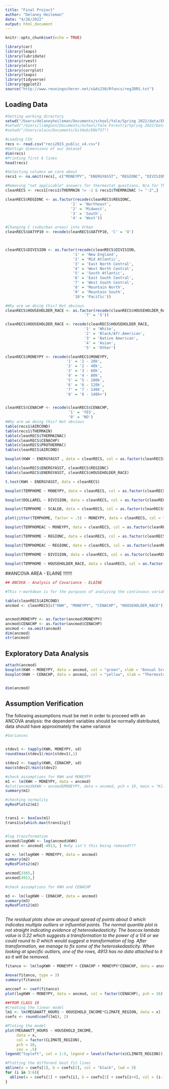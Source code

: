 ```yaml
---
title: "Final Project"
author: "Delaney Heileman"
date: "4/26/2022"
output: html_document
---
```


```r
knitr::opts_chunk$set(echo = TRUE)

library(car)
library(leaps)
library(lubridate)
library(rvest)
library(olsrr)
library(corrplot)
library(leaps)
library(tidyverse)
library(ggplot2)
source("http://www.reuningscherer.net/s&ds230/Rfuncs/regJDRS.txt")

```

## Loading Data 

```r
#Setting working directory 
setwd("/Users/delaneyheileman/Documents/school/Yale/Spring 2022/data/ENV757")
#setwd("/Users/liamgunn/Documents/School/Yale Forestry/Spring 2022/Data Exploration & Analysis/Data Analysis Final Project/ENV757")
#setwd("/Users/elain/Documents/GitHub/ENV757")

#Loading CSV 
recs <- read.csv("recs2015_public_v4.csv")
#Gettign dimensions of our dataset 
dim(recs)
#Printing first 6 lines 
head(recs)

#Selecting columns we care about 
recs1 <- na.omit(recs[, c("MONEYPY", "ENERGYASST", "REGIONC", "DIVISION","UATYP10", "KOWNRENT", "THERMAIN", "PROTHERM", "TEMPHOME", "AIRCOND","CENACHP", "THERMAINAC", "PROTHERMAC", "TEMPHOMEAC", "HOUSEHOLDER_RACE", "SCALEB", "KWH", "DOLLAREL", "DOLLARNG", "DOLLARLP", "DOLLARFO")])

#Removing "not applicable" answers for thermostat questions. N/a for Thermostat likely means they use wood fire or something else
cleanRECS <- recs1[recs1$THERMAIN != -2 & recs1$THERMAINAC != "-2",]

cleanRECS$REGIONC <- as.factor(recode(cleanRECS$REGIONC,
                             '1' = 'Northeast',
                             '2' = 'Midwest',
                             '3' = 'South',
                             '4' = 'West'))

#Changing C (suburban areas) into Urban
cleanRECS$UATYP10 <- recode(cleanRECS$UATYP10, 'C' = 'U')



cleanRECS$DIVISION <- as.factor(recode(cleanRECS$DIVISION,
                              '1' = 'New England',
                              '2' = 'Mid Atlantic',
                              '3' = 'East North Central',
                              '4' = 'West North Central',
                              '5' = 'South Atlantic',
                              '6' = 'East South Central',
                              '7' = 'West South Central',
                              '8' = 'Mountain North',
                              '9' = 'Mountain South',
                              '10'= 'Pacific'))

#Why are we doing this? Not obvious
cleanRECS$HOUSEHOLDER_RACE <- as.factor(recode(cleanRECS$HOUSEHOLDER_RACE,
                                   '7' = '5'))

cleanRECS$HOUSEHOLDER_RACE <- recode(cleanRECS$HOUSEHOLDER_RACE,
                                   '1' = 'White',
                                   '2' = 'Black/Afr.American',
                                   '3' = 'Native American',
                                   '4' = 'Asian',
                                   '5' = 'Other')

cleanRECS$MONEYPY <- recode(cleanRECS$MONEYPY,
                           '1' = '1 - 20k',
                           '2' = '2 - 40k',
                           '3' = '3 - 60k',
                           '4' = '4 - 80k',
                           '5' = '5 - 100k',
                           '6' = '6 - 120k',
                           '7' = '7 - 140k',
                           '8' = '8 - 140k+')


cleanRECS$CENACHP <- recode(cleanRECS$CENACHP,
                            '1' = 'YES',
                            '0' = 'NO')
#Why are we doing this? Not obvious
table(recs1$AIRCOND)
table(recs1$THERMAIN)
table(cleanRECS$THERMAINAC)
table(cleanRECS$CENACHP)
table(cleanRECS$PROTHERMAC)
table(cleanRECS$AIRCOND)
```

```r

boxplot(KWH ~ ENERGYASST , data = cleanRECS, col = as.factor(cleanRECS$KWH))

table(cleanRECS$ENERGYASST, cleanRECS$REGIONC)
table(cleanRECS$ENERGYASST, cleanRECS$HOUSEHOLDER_RACE)

t.test(KWH ~ ENERGYASST, data = cleanRECS)

boxplot(TEMPHOME ~ MONEYPY, data = cleanRECS, col = as.factor(cleanRECS$MONEYPY))

boxplot(DOLLAREL ~ DIVISION, data = cleanRECS, col = as.factor(cleanRECS$MONEYPY))

boxplot(TEMPHOME ~ SCALEB, data = cleanRECS, col = as.factor(cleanRECS$MONEYPY))

plot(jitter(TEMPHOME, factor = .5) ~ MONEYPY, data = cleanRECS, col = "dark green", pch = 19)

boxplot(TEMPHOMEAC ~ MONEYPY, data = cleanRECS, col = as.factor(cleanRECS$MONEYPY))

boxplot(TEMPHOME ~ REGIONC, data = cleanRECS, col = as.factor(cleanRECS$REGIONC))

boxplot(TEMPHOMEAC ~ REGIONC, data = cleanRECS, col = as.factor(cleanRECS$REGIONC))

boxplot(TEMPHOME ~ DIVISION, data = cleanRECS, col = as.factor(cleanRECS$REGIONC))

boxplot(TEMPHOME ~ HOUSEHOLDER_RACE, data = cleanRECS, col = as.factor(cleanRECS$REGIONC))
```



##ANCOVA AREA - ELAINE !!!!!!!
```r
## ANCOVA - Analysis of Covariance - ELAINE
  
#This r-markdown is for the purposes of analyzing the continuous variables of kilowatt-hours versus annual gross income and race. 

table(cleanRECS$AIRCOND)
ancmod <- cleanRECS[c("KWH", "MONEYPY", "CENACHP", "HOUSEHOLDER_RACE")]


ancmod$MONEYPY <- as.factor(ancmod$MONEYPY)
ancmod$CENACHP <- as.factor(ancmod$CENACHP)
ancmod <- na.omit(ancmod)
dim(ancmod)
str(ancmod)
```

## Exploratory Data Analysis 
```r

attach(ancmod)
boxplot(KWH ~ MONEYPY, data = ancmod, col = "green", xlab = "Annual Gross Income")
boxplot(KWH ~ CENACHP, data = ancmod, col = "yellow", xlab = "Thermostat")


dim(ancmod)

```


## Assumption Verification

The following assumptions must be met in order to proceed with an ANCOVA analysis: the dependent variables should be normally distributed, data should have approximately the same variance

```r
#Variances


stdev1 <- tapply(KWH, MONEYPY, sd)
round(max(stdev1)/min(stdev1),1)

stdev2 <- tapply(KWH, CENACHP, sd)
max(stdev2)/min(stdev2)

#check assumptions for KWH and MONEYPY
m1 <- lm(KWH ~ MONEYPY, data = ancmod)
#plot(ancmod$KWH ~ ancmod$MONEYPY, data = ancmod, pch = 19, main = "Kilowatt Hours by Gross Annual Income", col = "red")# this isn't working for some reason atm
summary(m1)

#checking normality 
myResPlots2(m1)


trans1 <- boxCox(m1)
trans1$x[which.max(trans1$y)]


#log transformation 
ancmod$logKWH <- log(ancmod$KWH)
ancmod <- ancmod[-4913, ] #why isn't this being removed???

m2 <- lm(logKWH ~ MONEYPY, data = ancmod)
summary(m2)
myResPlots2(m2)

ancmod[3365,]
ancmod[4913,] 

#check assumptions for KWH and CENACHP

m3 <- lm(logKWH ~ CENACHP, data = ancmod)
summary(m3)
myResPlots2(m3)



```


*The residual plots show an unequal spread of points about 0 which indicates multiple outliers or influential points. The normal quantile plot is not straight indicating evidence of heteroskedasticity. The boxcox lambda value is 0.22 which suggests a transformation to the power of a 1/4 or we could round to 0 which would suggest a transformation of log. After transformation, we manage to fix some of the heteroskedasticity. When looking at specific outliers, one of the rows, 4913 has no data attached to it so it will be removed. * 

```r
fitanco <- lm(logKWH ~ MONEYPY + CENACHP + MONEYPY*CENACHP, data = ancmod)

Anova(fitanco, type = 3)
summary(fitanco)

anccoef <- coef(fitanco)
plot(logKWH ~ MONEYPY, data = ancmod, col = factor(CENACHP), pch = 16) #why is it boxplots???? 
```



```r
##FROM CLASS 19
#Creating the linear model
lm1 <- lm(MEGAWATT_HOURS ~ HOUSEHOLD_INCOME*CLIMATE_REGION, data = x)
coefs <- round(coef(lm1), 2)

#Ploting the model
plot(MEGAWATT_HOURS ~ HOUSEHOLD_INCOME,
     data = x,
     col = factor(CLIMATE_REGION), 
     pch = 16,
     cex = .5)
legend("topleft", col = 1:5, legend = levels(factor(x$CLIMATE_REGION)), pch = 16)

#Plotting the different best fit lines
abline(a = coefs[1], b = coefs[2], col = "black", lwd = 3)
for (i in 3:6){
  abline(a = coefs[1] + coefs[i], b = coefs[2] + coefs[i+4], col = (i-1), lwd = 3)
}
```


